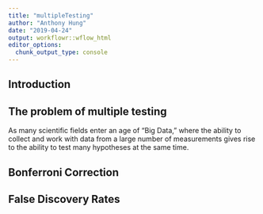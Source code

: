 ```yaml
---
title: "multipleTesting"
author: "Anthony Hung"
date: "2019-04-24"
output: workflowr::wflow_html
editor_options:
  chunk_output_type: console
---
```


## Introduction

## The problem of multiple testing

As many scientific fields enter an age of "Big Data," where the ability to collect and work with data from a large number of measurements gives rise to the ability to test many hypotheses at the same time. 

## Bonferroni Correction

## False Discovery Rates

```r

```

